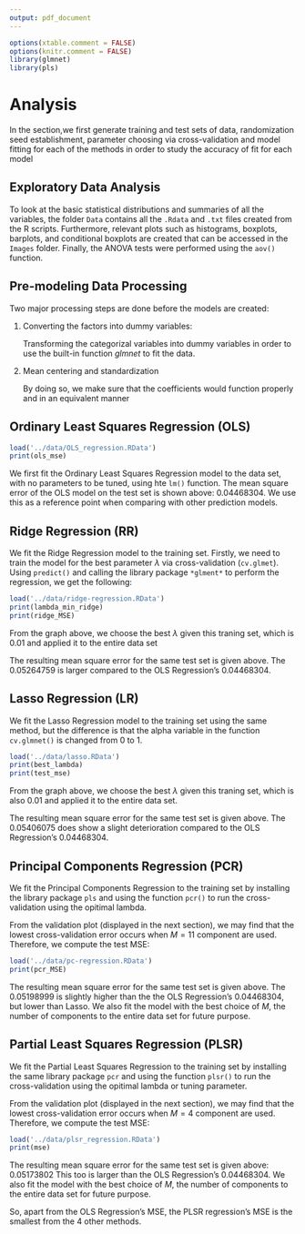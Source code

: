 ```yaml
---
output: pdf_document
---
```


```r

options(xtable.comment = FALSE)
options(knitr.comment = FALSE)
library(glmnet)
library(pls)
```

# Analysis

In the section,we first generate training and test sets of data, randomization seed establishment, parameter choosing via cross-validation and model fitting for each of the methods in order to study the accuracy of fit for each model

## Exploratory Data Analysis
To look at the basic statistical distributions and summaries of all the variables, the folder `Data` contains all the `.Rdata` and `.txt` files created from the R scripts. Furthermore, relevant plots such as histograms, boxplots, barplots, and conditional boxplots are created that can be accessed in the `Images` folder. Finally, the ANOVA tests were performed using the `aov()` function.

## Pre-modeling Data Processing
Two major processing steps are done before the models are created:

1. Converting the factors into dummy variables:
    
    Transforming the categorizal variables into dummy variables in order to use the built-in function *glmnet* to fit the data.
    
2. Mean centering and standardization
    
    By doing so, we make sure that the coefficients would function properly and in an equivalent manner
    
## Ordinary Least Squares Regression (OLS)
```r
load('../data/OLS_regression.RData')
print(ols_mse)
```
We first fit the Ordinary Least Squares Regression model to the data set, with no parameters to be tuned, using hte `lm()` function. The mean square error of the OLS model on the test set is shown above: 0.04468304. We use this as a reference point when comparing with other prediction models.

## Ridge Regression (RR)
We fit the Ridge Regression model to the training set. Firstly, we need to train the model for the best parameter $\lambda$ via cross-validation (`cv.glmet`). Using `predict()` and calling the library package ` *glment* ` to perform the regression, we get the following:

```r
load('../data/ridge-regression.RData')
print(lambda_min_ridge)
print(ridge_MSE)
```

From the graph above, we choose the best $\lambda$ given this traning set, which is 0.01 and applied it to the entire data set

The resulting mean square error for the same test set is given above. The 0.05264759 is larger compared to the OLS Regression's 0.04468304.

## Lasso Regression (LR)

We fit the Lasso Regression model to the training set using the same method, but the difference is that the alpha variable in the function `cv.glmnet()` is changed from 0 to 1. 
```r
load('../data/lasso.RData')
print(best_lambda)
print(test_mse)
```

From the graph above, we choose the best $\lambda$ given this traning set, which is also 0.01 and applied it to the entire data set.

The resulting mean square error for the same test set is given above. The 0.05406075 does show a slight deterioration compared to the OLS Regression's 0.04468304.

## Principal Components Regression (PCR)
We  fit the Principal Components Regression to the training set by installing the library package `pls` and using the function `pcr()` to run the cross-validation using the opitimal lambda.

From the validation plot (displayed in the next section), we may find that the lowest cross-validation error occurs when $M = 11$ component are used. Therefore, we compute the test MSE:

```r
load('../data/pc-regression.RData')
print(pcr_MSE)
```

The resulting mean square error for the same test set is given above. The 0.05198999 is slightly higher than the the OLS Regression's 0.04468304, but lower than Lasso. We also fit the model with the best choice of $M$, the number of components to the entire data set for future purpose.

## Partial Least Squares Regression (PLSR)
We  fit the Partial Least Squares Regression to the training set by installing the same library package `pcr` and using the function `plsr()` to run the cross-validation using the opitimal lambda or tuning parameter.

From the validation plot (displayed in the next section), we may find that the lowest cross-validation error occurs when $M = 4$ component are used. Therefore, we compute the test MSE:

```r
load('../data/plsr_regression.RData')
print(mse)
```

The resulting mean square error for the same test set is given above: 0.05173802 This too is larger than the OLS Regression's 0.04468304. We also fit the model with the best choice of $M$, the number of components to the entire data set for future purpose.

So, apart from the OLS Regression's MSE, the PLSR regression's MSE is the smallest from the 4 other methods. 